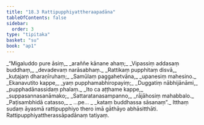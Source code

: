 ```yaml
---
title: "18.3 Rattipupphiyattheraapadāna"
tableOfContents: false
sidebar:
  order: 3
type: "tipitaka"
basket: "su"
book: "ap1"
---
```



<DynamicBreadcrumb />

<Division number="13" book="ap1" bookNo="20" page="208">

<Paragraph number="2526" type="verses" book="ap1">
_“Migaluddo pure āsiṃ,_  
_araññe kānane ahaṃ;_  
_Vipassiṃ addasaṃ buddhaṃ,_  
_devadevaṃ narāsabhaṃ._  

</Paragraph>

</Division>
<Division number="14" book="ap1" bookNo="20" page="208">

<Paragraph number="2527" type="verses" book="ap1">
_Rattikaṃ pupphitaṃ disvā,_  
_kuṭajaṃ dharaṇīruhaṃ;_  
_Samūlaṃ paggahetvāna,_  
_upanesiṃ mahesino._  

</Paragraph>

</Division>
<Division number="15" book="ap1" bookNo="20" page="208">

<Paragraph number="2528" type="verses" book="ap1">
_Ekanavutito kappe,_  
_yaṃ pupphamabhiropayiṃ;_  
_Duggatiṃ nābhijānāmi,_  
_pupphadānassidaṃ phalaṃ._  

</Paragraph>

</Division>
<Division number="16" book="ap1" bookNo="20" page="208">

<Paragraph number="2529" type="verses" book="ap1">
_Ito ca aṭṭhame kappe,_  
_suppasannasanāmako;_  
_Sattaratanasampanno,_  
_rājāhosiṃ mahabbalo._  

</Paragraph>

</Division>
<Division number="17" book="ap1" bookNo="20" page="208">

<Paragraph number="2530" type="verses" book="ap1">
_Paṭisambhidā catasso,_  
_ …pe… _  
_kataṃ buddhassa sāsanaṃ”._  

</Paragraph>

<Paragraph number="2531" book="ap1">
Itthaṃ sudaṃ āyasmā rattipupphiyo thero imā gāthāyo abhāsitthāti.

</Paragraph>
</Division>

<Paragraph number="2532" type="center" book="ap1">
Rattipupphiyattherassāpadānaṃ tatiyaṃ.
</Paragraph>